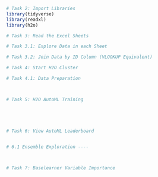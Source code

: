 ```r
# Task 2: Import Libraries
library(tidyverse)
library(readxl)
library(h2o)
```

```r
# Task 3: Read the Excel Sheets


```


```r
# Task 3.1: Explore Data in each Sheet


```


```r
# Task 3.2: Join Data by ID Column (VLOOKUP Equivalent)


```

```r
# Task 4: Start H2O Cluster


```

```r
# Task 4.1: Data Preparation




```

```r
# Task 5: H2O AutoML Training






```

```r
# Task 6: View AutoML Leaderboard



```

```r
# 6.1 Ensemble Exploration ----




```

```r
# Task 7: Baselearner Variable Importance 




```


